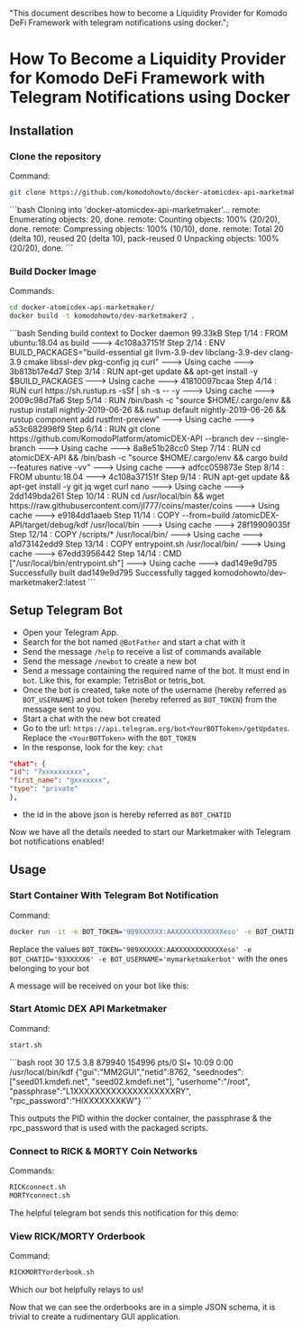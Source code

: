   "This document describes how to become a Liquidity Provider for Komodo DeFi Framework with telegram notifications using docker.";


# How To Become a Liquidity Provider for Komodo DeFi Framework with Telegram Notifications using Docker

## Installation

### Clone the repository

Command:

```bash
git clone https://github.com/komodohowto/docker-atomicdex-api-marketmaker.git
```

<CollapsibleSection expandedText="Hide Response" collapsedText="Show Response">
  ```bash
  Cloning into 'docker-atomicdex-api-marketmaker'...
  remote: Enumerating objects: 20, done.
  remote: Counting objects: 100% (20/20), done.
  remote: Compressing objects: 100% (10/10), done.
  remote: Total 20 (delta 10), reused 20 (delta 10), pack-reused 0
  Unpacking objects: 100% (20/20), done.
  ```
</CollapsibleSection>

### Build Docker Image

Commands:

```bash
cd docker-atomicdex-api-marketmaker/
docker build -t komodohowto/dev-marketmaker2 .
```

<CollapsibleSection expandedText="Hide Response" collapsedText="Show Response" title="Sample Output">
  ```bash
  Sending build context to Docker daemon  99.33kB
  Step 1/14 : FROM ubuntu:18.04 as build
  ---> 4c108a37151f
  Step 2/14 : ENV BUILD_PACKAGES="build-essential git llvm-3.9-dev libclang-3.9-dev clang-3.9 cmake libssl-dev pkg-config jq curl"
  ---> Using cache
  ---> 3b813b17e4d7
  Step 3/14 : RUN apt-get update &&   apt-get install -y $BUILD_PACKAGES
  ---> Using cache
  ---> 41810097bcaa
  Step 4/14 : RUN curl https://sh.rustup.rs -sSf | sh -s -- -y
  ---> Using cache
  ---> 2009c98d7fa6
  Step 5/14 : RUN /bin/bash -c "source $HOME/.cargo/env && rustup install nightly-2019-06-26 && rustup default nightly-2019-06-26 && rustup component add rustfmt-preview"
  ---> Using cache
  ---> a53c682998f9
  Step 6/14 : RUN git clone https://github.com/KomodoPlatform/atomicDEX-API --branch dev --single-branch
  ---> Using cache
  ---> 8a8e51b28cc0
  Step 7/14 : RUN cd atomicDEX-API && /bin/bash -c "source $HOME/.cargo/env && cargo build --features native -vv"
  ---> Using cache
  ---> adfcc059873e
  Step 8/14 : FROM ubuntu:18.04
  ---> 4c108a37151f
  Step 9/14 : RUN apt-get update &&   apt-get install -y git jq wget curl nano
  ---> Using cache
  ---> 2dd149bda261
  Step 10/14 : RUN cd /usr/local/bin && wget https://raw.githubusercontent.com/jl777/coins/master/coins
  ---> Using cache
  ---> e9184dd1aaeb
  Step 11/14 : COPY --from=build /atomicDEX-API/target/debug/kdf /usr/local/bin
  ---> Using cache
  ---> 28f19909035f
  Step 12/14 : COPY /scripts/* /usr/local/bin/
  ---> Using cache
  ---> a1d73142edd9
  Step 13/14 : COPY entrypoint.sh /usr/local/bin/
  ---> Using cache
  ---> 67edd3956442
  Step 14/14 : CMD ["/usr/local/bin/entrypoint.sh"]
  ---> Using cache
  ---> dad149e9d795
  Successfully built dad149e9d795
  Successfully tagged komodohowto/dev-marketmaker2:latest
  ```
</CollapsibleSection>

## Setup Telegram Bot

*   Open your Telegram App.
*   Search for the bot named `@BotFather` and start a chat with it
*   Send the message `/help` to receive a list of commands available
*   Send the message `/newbot` to create a new bot
*   Send a message containing the required name of the bot. It must end in `bot`. Like this, for example: TetrisBot or tetris\_bot.
*   Once the bot is created, take note of the username (hereby referred as `BOT_USERNAME`) and bot token (hereby referred as `BOT_TOKEN`) from the message sent to you.
*   Start a chat with the new bot created
*   Go to the url: `https://api.telegram.org/bot<YourBOTToken>/getUpdates`. Replace the `<YourBOTToken>` with the `BOT_TOKEN`
*   In the response, look for the key: `chat`

```json
"chat": {
"id": "7xxxxxxxxxx",
"first_name": "gxxxxxxx",
"type": "private"
},
```

*   the id in the above json is hereby referred as `BOT_CHATID`

Now we have all the details needed to start our Marketmaker with Telegram bot notifications enabled!

## Usage

### Start Container With Telegram Bot Notification

Command:

```bash
docker run -it -e BOT_TOKEN='989XXXXXX:AAXXXXXXXXXXXXeso' -e BOT_CHATID='93XXXXX6' -e BOT_USERNAME='mymarketmakerbot' komodohowto/dev-marketmaker2
```

Replace the values `BOT_TOKEN='989XXXXXX:AAXXXXXXXXXXXXeso' -e BOT_CHATID='93XXXXX6' -e BOT_USERNAME='mymarketmakerbot'` with the ones belonging to your bot

A message will be received on your bot like this:

<OptimizedImage title="Tg Bot Passphrase" src={passphrase} classNaming="w-full" alt="tg-bot-passphrase" />

### Start Atomic DEX API Marketmaker

Command:

```bash
start.sh
```

<CollapsibleSection expandedText="Hide Output" collapsedText="Show Output">
  ```bash
   root        30 17.5  3.8 879940 154996 pts/0   Sl+  10:09   0:00 /usr/local/bin/kdf {"gui":"MM2GUI","netid":8762, "seednodes": ["seed01.kmdefi.net", "seed02.kmdefi.net"], "userhome":"/root", "passphrase":"L1XXXXXXXXXXXXXXXXXXXRY", "rpc_password":"HlXXXXXXXKW"}
  ```
</CollapsibleSection>

This outputs the PID within the docker container, the passphrase & the rpc\_password that is used with the packaged scripts.

### Connect to RICK & MORTY Coin Networks

Commands:

```bash
RICKconnect.sh
MORTYconnect.sh
```

The helpful telegram bot sends this notification for this demo:

<OptimizedImage title="Tg Bot RickMorty" src={rickmorty} classNaming="w-full" alt="tg-bot-rickmorty" />

### View RICK/MORTY Orderbook

Command:

```bash
RICKMORTYorderbook.sh
```

Which our bot helpfully relays to us!

<OptimizedImage title="Tg RICKMORTY Orderbook" src={orderbook} classNaming="w-full" alt="tg-RICKMORTYorderbook" />

Now that we can see the orderbooks are in a simple JSON schema, it is trivial to create a rudimentary GUI application.
